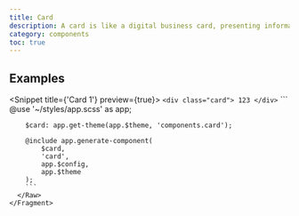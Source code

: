 ```yaml
---
title: Card
description: A card is like a digital business card, presenting information in a neat and organized way. It's a versatile component that can display a variety of content, from simple text to images and buttons. With a card, you can easily showcase important information without overwhelming your users.
category: components
toc: true
---
```



## Examples

<Snippet title={'Card 1'} preview={true}>
    <Fragment slot="html">
      <Raw file={file} line_start={16} line_end={18}>
        ```
        <div class="card">
            123
        </div>
        ```
      </Raw>
    </Fragment>
    <Fragment slot="scss">
      <Raw file={file} line_start={25} line_end={34}>
        ```
        @use '~/styles/app.scss' as app;

        $card: app.get-theme(app.$theme, 'components.card');

        @include app.generate-component(
            $card,
            'card',
            app.$config,
            app.$theme
        );
        ```
      </Raw>
    </Fragment>
</Snippet>

